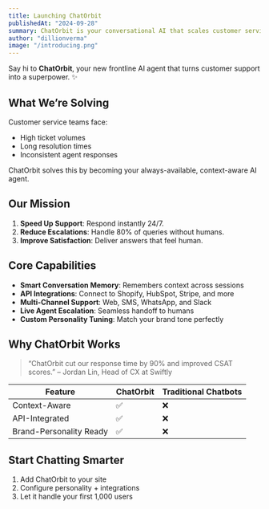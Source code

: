```yaml
---
title: Launching ChatOrbit
publishedAt: "2024-09-28"
summary: ChatOrbit is your conversational AI that scales customer service without sacrificing quality.
author: "dillionverma"
image: "/introducing.png"
---
```


Say hi to **ChatOrbit**, your new frontline AI agent that turns customer support into a superpower. ✨

## What We’re Solving

Customer service teams face:

- High ticket volumes
- Long resolution times
- Inconsistent agent responses

ChatOrbit solves this by becoming your always-available, context-aware AI agent.

## Our Mission

1. **Speed Up Support**: Respond instantly 24/7.
2. **Reduce Escalations**: Handle 80% of queries without humans.
3. **Improve Satisfaction**: Deliver answers that feel human.

## Core Capabilities

- **Smart Conversation Memory**: Remembers context across sessions
- **API Integrations**: Connect to Shopify, HubSpot, Stripe, and more
- **Multi-Channel Support**: Web, SMS, WhatsApp, and Slack
- **Live Agent Escalation**: Seamless handoff to humans
- **Custom Personality Tuning**: Match your brand tone perfectly

## Why ChatOrbit Works

> “ChatOrbit cut our response time by 90% and improved CSAT scores.” – Jordan Lin, Head of CX at Swiftly

| Feature                  | ChatOrbit | Traditional Chatbots |
|--------------------------|-----------|-----------------------|
| Context-Aware            | ✅        | ❌                    |
| API-Integrated           | ✅        | ❌                    |
| Brand-Personality Ready  | ✅        | ❌                    |

## Start Chatting Smarter

1. Add ChatOrbit to your site
2. Configure personality + integrations
3. Let it handle your first 1,000 users
